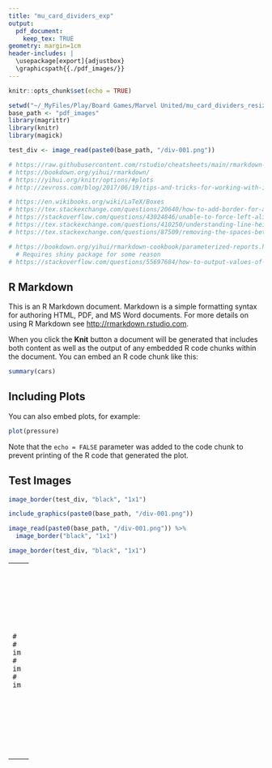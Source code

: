 ```yaml
---
title: "mu_card_dividers_exp"
output: 
  pdf_document:
    keep_tex: TRUE
geometry: margin=1cm
header-includes: |
  \usepackage[export]{adjustbox}
  \graphicspath{{./pdf_images/}}
---
```


```r
knitr::opts_chunk$set(echo = TRUE)

setwd("~/_MyFiles/Play/Board Games/Marvel United/mu_card_dividers_resize")
base_path <- "pdf_images"
library(magrittr)
library(knitr)
library(magick)

test_div <- image_read(paste0(base_path, "/div-001.png"))

# https://raw.githubusercontent.com/rstudio/cheatsheets/main/rmarkdown-2.0.pdf
# https://bookdown.org/yihui/rmarkdown/
# https://yihui.org/knitr/options/#plots
# http://zevross.com/blog/2017/06/19/tips-and-tricks-for-working-with-images-and-figures-in-r-markdown-documents/

# https://en.wikibooks.org/wiki/LaTeX/Boxes
# https://tex.stackexchange.com/questions/20640/how-to-add-border-for-an-image
# https://stackoverflow.com/questions/43024846/unable-to-force-left-align-text-in-rmarkdown-document
# https://tex.stackexchange.com/questions/410250/understanding-line-height-line-spacing-baselineskip-in-latex
# https://tex.stackexchange.com/questions/87509/removing-the-spaces-between-words

# https://bookdown.org/yihui/rmarkdown-cookbook/parameterized-reports.html
  # Requires shiny package for some reason
# https://stackoverflow.com/questions/55697684/how-to-output-values-of-r-variables-in-an-inline-latex-equation-in-r-markdown-i
```

## R Markdown

This is an R Markdown document. Markdown is a simple formatting syntax for authoring HTML, PDF, and MS Word documents. For more details on using R Markdown see <http://rmarkdown.rstudio.com>.

When you click the **Knit** button a document will be generated that includes both content as well as the output of any embedded R code chunks within the document. You can embed an R code chunk like this:

```r
summary(cars)
```

## Including Plots

You can also embed plots, for example:

```r
plot(pressure)
```

Note that the `echo = FALSE` parameter was added to the code chunk to prevent printing of the R code that generated the plot.

## Test Images

```r
image_border(test_div, "black", "1x1")
```
```r
include_graphics(paste0(base_path, "/div-001.png"))

image_read(paste0(base_path, "/div-001.png")) %>%
  image_border("black", "1x1")
```
```r
image_border(test_div, "black", "1x1")
```

- - -
```r
# fig.width & fig.height only really apply to R-generated graphics (plots), not external graphics files (png)
# out.width OR out.height do affect the size of both (fig.asp can be used to change the aspect ratio; fig.height = fig.width * fig.asp)
image_border(test_div, "black", "1x1")
```
```r
# keepaspectratio = true by default: \includegraphics will not distort pictures if both height and width are specified, instead the image is scaled so that neither dimensions exceeds the specified dimensions.
image_border(test_div, "black", "1x1")
```
```r
# keepaspectratio = false: now the height and width are respected, and the image is distorted.
image_border(test_div, "black", "1x1")
```

- - -
\La\TeX

```{=latex}

\includegraphics{div-001.png} % native size? Or just full textwidth

% https://en.wikibooks.org/wiki/LaTeX/Boxes
% https://tex.stackexchange.com/questions/282994/why-is-fbox-leaving-padding-on-the-left-and-right-of-my-includegraphics
\setlength{\fboxsep}{0cm}    % still some horizontal white space?  Check white space around the contents (new lines)
\setlength{\fboxrule}{1pt}

\fbox{%
  \parbox[t][7cm]{8cm}{%
    \fbox{\includegraphics{./pdf_images/div-001.png}}
  }%
} % *any* whitespace between figures will result in whitespace in the output ;)
% using 'frame' option to \includegraphics (adjustbox package)
% https://tex.stackexchange.com/questions/349918/image-frame-borders-in-pdf-from-latex-template-with-pandoc-markdown
% suggests I could create a custom version of the \includegraphics command in the YAML header, which would be applied for every include_graphics() command in an R chunk ...
\fbox{%
  \parbox[t][7cm]{8cm}{%
    \includegraphics[frame, width=9.2cm]{div-001.png}%
  }%
}

\fbox{%
  \parbox[t][7cm]{8cm}{%
    \includegraphics[frame]{div-001.png}%
  }%
}
\fbox{%
  \parbox[t][7cm]{8cm}{%
    \includegraphics[frame, width=544px]{div-001.png}%
  }%
}

\fbox{%
  \parbox[t][2cm]{9cm}{%
    \includegraphics[trim=0 0 0 0, clip]{div-001.png}% image is resized to fit _width_, box appears to resize to accommodate _height_
  }%
}
% any empty lines between boxes will put graphics on a new line in the output. ;)
\fbox{%
  \parbox[t]{9cm}{%
    \includegraphics[trim=0 4cm 0 0, clip]{div-001.png}% image is resized to fit _width_, box appears to resize to accommodate _height_
  }%
}

% what a mess.  I clearly do not understand the viewport argument:
\fbox{%
  \includegraphics[frame, width=9.2cm, totalheight=7cm, viewport=0 0.4cm 9cm 9cm, clip]{div-001.png}%
}

% Can I get images to wrap cleanly: no clipping off the page, line breaks where appropriate, with no space between images?
%  \- hypenation?
%  \figure environment - I think this creates 'floats', which is not quite what I want; I think I prefer inline boxes that I can stack together.
% Based on examination of .tcx outpute from Rmarkdown, R code that includes an external file is always converted to an \includegraphics statement (using the graphicx package).
```
